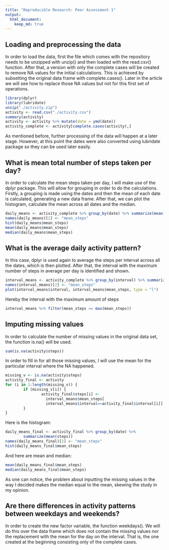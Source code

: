 ```yaml
---
title: "Reproducible Research: Peer Assessment 1"
output: 
  html_document:
    keep_md: true
---
```



## Loading and preprocessing the data
In order to load the data, first the file which comes with the repository needs to be unzipped with unzip() and then loaded with the read.csv() function.
After that, a version with only the complete cases will be created to remove NA values for the initial calculations. This is achieved by subsetting the original data frame with complete.cases().
Later in the article we will see how to replace those NA values but not for this first set of operations.

```r
library(dplyr)
library(lubridate)
unzip("./activity.zip")
activity <- read.csv("./activity.csv")
summary(activity)
activity <- activity %>% mutate(date = ymd(date))
activity_complete <- activity[complete.cases(activity),]
```

As mentioned before, further processing of the data will happen at a later stage. However, at this point the dates were also converted using lubridate package so they can be used later easily.

## What is mean total number of steps taken per day?
In order to calculate the mean steps taken per day, I will make use of the dplyr package. This will allow for grouping in order to do the calculations.
Firstly, a grouping is made using the dates and then the mean of each date is calculated, generating a new data frame. After that, we can plot the histogram, calculate the mean across all dates and the median.

```r
daily_means <- activity_complete %>% group_by(date) %>% summarize(mean(steps))
names(daily_means)[2] <- "mean_steps"
hist(daily_means$mean_steps)
mean(daily_means$mean_steps)
median(daily_means$mean_steps)
```

## What is the average daily activity pattern?
In this case, dplyr is used again to average the steps per interval across all the dates, which is then plotted. After that, the interval with the maximum number of steps in average per day is identified and shown.

```r
interval_means <- activity_complete %>% group_by(interval) %>% summarize(mean(steps))
names(interval_means)[2] <- "mean_steps"
plot(interval_means$interval, interval_means$mean_steps, type = "l")
```

Hereby the interval with the maximum amount of steps 

```r
interval_means %>% filter(mean_steps == max(mean_steps))
```

## Imputing missing values
In order to calculate the number of missing values in the original data set, the function is.na() will be used.
```r
sum(is.na(activity$steps))
```

In order to fill in for all those missing values, I will use the mean for the particular interval where the NA happened.

```r
missing_v <- is.na(activity$steps)
activity_final <- activity
for (i in 1:length(missing_v)) {
        if (missing_v[i]) {
                activity_final$steps[i] <-
                  interval_means$mean_steps[
                  interval_means$interval==activity_final$interval[i]]
        }
}
```
Here is the histogram:
```r
daily_means_final <- activity_final %>% group_by(date) %>%
        summarize(mean(steps))
names(daily_means_final)[2] <- "mean_steps"
hist(daily_means_final$mean_steps)
```

And here are mean and median:
```r
mean(daily_means_final$mean_steps)
median(daily_means_final$mean_steps)
```

As one can notice, the problem about inputting the missing values in the way I decided makes the median equal to the mean, skewing the study in my opinion.

## Are there differences in activity patterns between weekdays and weekends?
In order to create the new factor variable, the function weekdays().
We will do this over the data frame which does not contain the missing values nor the replacement with the mean for the day on the interval. That is, the one created at the beginning consisting only of the complete cases.



